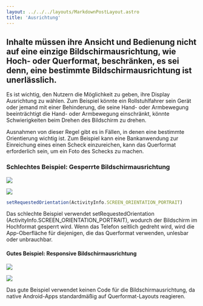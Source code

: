 ```yaml
---
layout: ../../../layouts/MarkdownPostLayout.astro
title: 'Ausrichtung'
---
```


## Inhalte müssen ihre Ansicht und Bedienung nicht auf eine einzige Bildschirmausrichtung, wie Hoch- oder Querformat, beschränken, es sei denn, eine bestimmte Bildschirmausrichtung ist unerlässlich.

Es ist wichtig, den Nutzern die Möglichkeit zu geben, ihre Display Ausrichtung zu wählen. Zum Beispiel könnte ein Rollstuhlfahrer
sein Gerät oder jemand mit einer Behinderung, die seine Hand- oder Armbewegung beeinträchtigt die Hand- oder Armbewegung
einschränkt, könnte Schwierigkeiten beim Drehen des Bildschirm zu drehen.

Ausnahmen von dieser Regel gibt es in Fällen, in denen eine bestimmte Orientierung wichtig ist. Zum Beispiel kann eine
Bankanwendung zur Einreichung eines einen Scheck einzureichen, kann das Querformat erforderlich sein, um ein Foto des
Schecks zu machen.

### Schlechtes Beispiel: Gesperrte Bildschirmausrichtung

![](/images/responsive-design-und-zoom/orientation-bad-example-1.png)

![](/images/responsive-design-und-zoom/orientation-bad-example-2.png)

```js
setRequestedOrientation(ActivityInfo.SCREEN_ORIENTATION_PORTRAIT)
```

Das schlechte Beispiel verwendet setRequestedOrientation (ActivityInfo.SCREEN_ORIENTATION_PORTRAIT), wodurch der Bildschirm
im Hochformat gesperrt wird. Wenn das Telefon seitlich gedreht wird, wird die App-Oberfläche für diejenigen, die das
Querformat verwenden, unlesbar oder unbrauchbar.

#### Gutes Beispiel: Responsive Bildschirmausrichtung

![](/images/responsive-design-und-zoom/orientation-good-example-1.png)

![](/images/responsive-design-und-zoom/orientation-good-example-2.png)

Das gute Beispiel verwendet keinen Code für die Bildschirmausrichtung, da native Android-Apps standardmäßig auf Querformat-Layouts reagieren.
